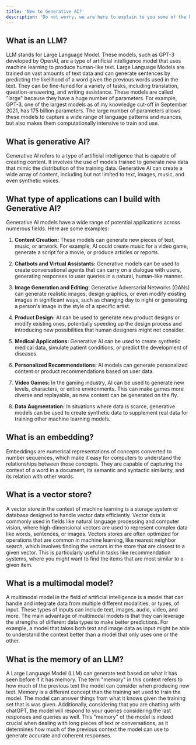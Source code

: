 ```yaml
---
title: 'New to Generative AI?'
description: 'Do not worry, we are here to explain to you some of the key concepts that will help you get started very fast.'
---
```


## What is an LLM?

LLM stands for Large Language Model. These models, such as GPT-3 developed by OpenAI, are a type of artificial intelligence model that uses machine learning to produce human-like text.
Large Language Models are trained on vast amounts of text data and can generate sentences by predicting the likelihood of a word given the previous words used in the text. They can be fine-tuned for a variety of tasks, including translation, question-answering, and writing assistance.
These models are called "large" because they have a huge number of parameters. For example, GPT-3, one of the largest models as of my knowledge cut-off in September 2021, has 175 billion parameters. The large number of parameters allows these models to capture a wide range of language patterns and nuances, but also makes them computationally intensive to train and use.

## What is generative AI?

Generative AI refers to a type of artificial intelligence that is capable of creating content. It involves the use of models trained to generate new data that mimic the distribution of the training data. Generative AI can create a wide array of content, including but not limited to text, images, music, and even synthetic voices.

## What type of applications can I build with Generative AI?

Generative AI models have a wide range of potential applications across numerous fields. Here are some examples:

1. **Content Creation:** These models can generate new pieces of text, music, or artwork. For example, AI could create music for a video game, generate a script for a movie, or produce articles or reports.

2. **Chatbots and Virtual Assistants:** Generative models can be used to create conversational agents that can carry on a dialogue with users, generating responses to user queries in a natural, human-like manner.

3. **Image Generation and Editing:** Generative Adversarial Networks (GANs) can generate realistic images, design graphics, or even modify existing images in significant ways, such as changing day to night or generating a person's image in the style of a specific artist.

4. **Product Design:** AI can be used to generate new product designs or modify existing ones, potentially speeding up the design process and introducing new possibilities that human designers might not consider.

5. **Medical Applications:** Generative AI can be used to create synthetic medical data, simulate patient conditions, or predict the development of diseases.

6. **Personalized Recommendations:** AI models can generate personalized content or product recommendations based on user data.

7. **Video Games:** In the gaming industry, AI can be used to generate new levels, characters, or entire environments. This can make games more diverse and replayable, as new content can be generated on the fly.

8. **Data Augmentation:** In situations where data is scarce, generative models can be used to create synthetic data to supplement real data for training other machine learning models.

## What is an embedding?

Embeddings are numerical representations of concepts converted to number sequences, which make it easy for computers to understand the relationships between those concepts. They are capable of capturing the context of a word in a document, its semantic and syntactic similarity, and its relation with other words.

## What is a vector store?

A vector store in the context of machine learning is a storage system or database designed to handle vector data efficiently. Vector data is commonly used in fields like natural language processing and computer vision, where high-dimensional vectors are used to represent complex data like words, sentences, or images.
Vectors stores are often optimized for operations that are common in machine learning, like nearest neighbor search, which involves finding the vectors in the store that are closest to a given vector. This is particularly useful in tasks like recommendation systems, where you might want to find the items that are most similar to a given item.

## What is a multimodal model?

A multimodal model in the field of artificial intelligence is a model that can handle and integrate data from multiple different modalities, or types, of input. These types of inputs can include text, images, audio, video, and more.
The main advantage of multimodal models is that they can leverage the strengths of different data types to make better predictions. For example, a model that takes both text and image data as input might be able to understand the context better than a model that only uses one or the other.

## What is the memory of an LLM?

A Large Language Model (LLM) can generate text based on what it has seen before if it has memory. The term "memory" in this context refers to how much of the previous text the model can consider when producing new text.
Memory is a different concept than the training set used to train the model. The model can answer things from what it knows given the training set that is was given. Additionally, considering that you are chatting with chatGPT, the model will respond to your queries considering the last responses and queries as well. This "memory" of the model is indeed crucial when dealing with long pieces of text or conversations, as it determines how much of the previous context the model can use to generate accurate and coherent responses.
